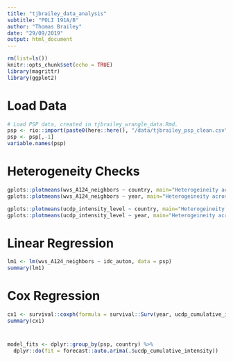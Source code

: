 ```yaml
---
title: "tjbrailey_data_analysis"
subtitle: "POLI 191A/B"
author: "Thomas Brailey"
date: "29/09/2019"
output: html_document
---
```


```r
rm(list=ls())
knitr::opts_chunk$set(echo = TRUE)
library(magrittr)
library(ggplot2)
```

# Load Data
```r
# Load PSP data, created in tjbrailey_wrangle_data.Rmd.
psp <- rio::import(paste0(here::here(), "/data/tjbrailey_psp_clean.csv"))
psp <- psp[,-1]
variable.names(psp)
```

# Heterogeneity Checks
```r
gplots::plotmeans(wvs_A124_neighbors ~ country, main="Heterogeineity across countries", data=psp)
gplots::plotmeans(wvs_A124_neighbors ~ year, main="Heterogeineity across years", data=psp)

gplots::plotmeans(ucdp_intensity_level ~ country, main="Heterogeineity across countries", data=psp)
gplots::plotmeans(ucdp_intensity_level ~ year, main="Heterogeineity across years", data=psp)
```

# Linear Regression
```r
lm1 <- lm(wvs_A124_neighbors ~ idc_auton, data = psp)
summary(lm1)
```

# Cox Regression
```r
cx1 <- survival::coxph(formula = survival::Surv(year, ucdp_cumulative_intensity) ~ idc_auton, data = psp)
summary(cx1)
```

# #####
```r
model_fits <- dplyr::group_by(psp, country) %>% 
  dplyr::do(fit = forecast::auto.arima(.$ucdp_cumulative_intensity))
```